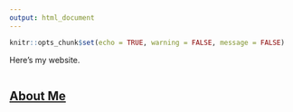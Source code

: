 ```yaml
---
output: html_document
---
```


```r
knitr::opts_chunk$set(echo = TRUE, warning = FALSE, message = FALSE)
```

Here's my website.


```r

```

## [About Me](https://annettelewis.github.io/about_me/)
